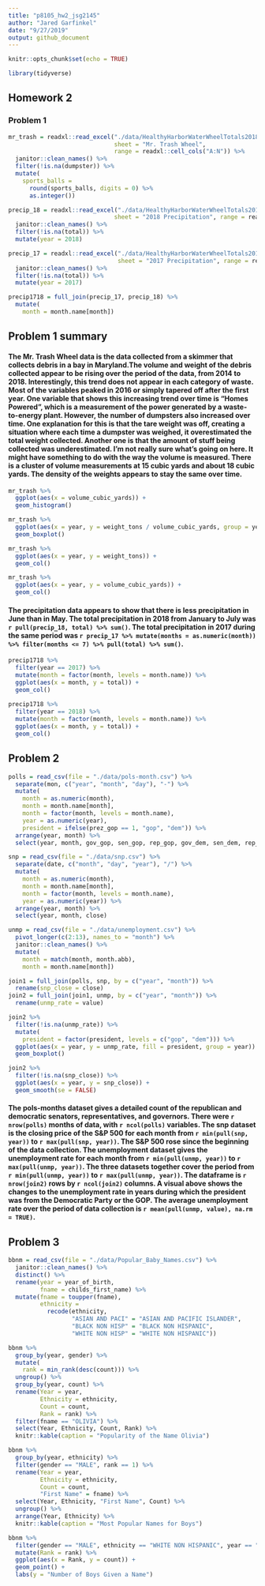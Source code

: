 ```yaml
---
title: "p8105_hw2_jsg2145"
author: "Jared Garfinkel"
date: "9/27/2019"
output: github_document
---
```


```r
knitr::opts_chunk$set(echo = TRUE)

library(tidyverse)
```

## Homework 2

### Problem 1

```r
mr_trash = readxl::read_excel("./data/HealthyHarborWaterWheelTotals2018-7-28.xlsx", 
                              sheet = "Mr. Trash Wheel", 
                              range = readxl::cell_cols("A:N")) %>% 
  janitor::clean_names() %>% 
  filter(!is.na(dumpster)) %>% 
  mutate(
    sports_balls = 
      round(sports_balls, digits = 0) %>% 
      as.integer())
```

```r
precip_18 = readxl::read_excel("./data/HealthyHarborWaterWheelTotals2018-7-28.xlsx",
                              sheet = "2018 Precipitation", range = readxl::cell_rows(2:14)) %>% 
  janitor::clean_names() %>% 
  filter(!is.na(total)) %>% 
  mutate(year = 2018)

precip_17 = readxl::read_excel("./data/HealthyHarborWaterWheelTotals2018-7-28.xlsx",
                               sheet = "2017 Precipitation", range = readxl::cell_rows(2:14)) %>% 
  janitor::clean_names() %>% 
  filter(!is.na(total)) %>% 
  mutate(year = 2017)
```

```r
precip1718 = full_join(precip_17, precip_18) %>% 
  mutate(
    month = month.name[month])
```

## Problem 1 summary



####  The Mr. Trash Wheel data is the data collected from a skimmer that collects debris in a bay in Maryland.The volume and weight of the debris collected appear to be rising over the period of the data, from 2014 to 2018. Interestingly, this trend does not appear in each category of waste. Most of the variables peaked in 2016 or simply tapered off after the first year. One variable that shows this increasing trend over time is "Homes Powered", which is a measurement of the power generated by a waste-to-energy plant. However, the number of dumpsters also increased over time. One explanation for this is that the tare weight was off, creating a situation where each time a dumpster was weighed, it overestimated the total weight collected. Another one is that the amount of stuff being collected was underestimated. I'm not really sure what's going on here. It might have something to do with the way the volume is measured. There is a cluster of volume measurements at 15 cubic yards and about 18 cubic yards. The density of the weights appears to stay the same over time.

```r
mr_trash %>% 
  ggplot(aes(x = volume_cubic_yards)) +
  geom_histogram()
```


```r
mr_trash %>% 
  ggplot(aes(x = year, y = weight_tons / volume_cubic_yards, group = year)) +
  geom_boxplot()
```


```r
mr_trash %>% 
  ggplot(aes(x = year, y = weight_tons)) +
  geom_col()
```

```r
mr_trash %>% 
  ggplot(aes(x = year, y = volume_cubic_yards)) +
  geom_col()
```

#### The precipitation data appears to show that there is less precipitation in June than in May. The total precipitation in 2018 from January to July was `r pull(precip_18, total) %>% sum()`. The total precipitation in 2017 during the same period was `r precip_17 %>% mutate(months = as.numeric(month)) %>% filter(months <= 7) %>% pull(total) %>% sum()`. 

```r
precip1718 %>% 
  filter(year == 2017) %>% 
  mutate(month = factor(month, levels = month.name)) %>% 
  ggplot(aes(x = month, y = total)) +
  geom_col()
  
precip1718 %>% 
  filter(year == 2018) %>% 
  mutate(month = factor(month, levels = month.name)) %>% 
  ggplot(aes(x = month, y = total)) +
  geom_col()
```

## Problem 2

```r
polls = read_csv(file = "./data/pols-month.csv") %>% 
  separate(mon, c("year", "month", "day"), "-") %>% 
  mutate(
    month = as.numeric(month),
    month = month.name[month],
    month = factor(month, levels = month.name),
    year = as.numeric(year),
    president = ifelse(prez_gop == 1, "gop", "dem")) %>% 
  arrange(year, month) %>% 
  select(year, month, gov_gop, sen_gop, rep_gop, gov_dem, sen_dem, rep_dem, president)
```

```r
snp = read_csv(file = "./data/snp.csv") %>% 
  separate(date, c("month", "day", "year"), "/") %>% 
  mutate(
    month = as.numeric(month),
    month = month.name[month],
    month = factor(month, levels = month.name),
    year = as.numeric(year)) %>% 
  arrange(year, month) %>% 
  select(year, month, close)
```

```r
unmp = read_csv(file = "./data/unemployment.csv") %>% 
  pivot_longer(c(2:13), names_to = "month") %>% 
  janitor::clean_names() %>% 
  mutate(
    month = match(month, month.abb), 
    month = month.name[month])
```

```r
join1 = full_join(polls, snp, by = c("year", "month")) %>% 
  rename(snp_close = close)
join2 = full_join(join1, unmp, by = c("year", "month")) %>% 
  rename(unmp_rate = value)
```

```r
join2 %>% 
  filter(!is.na(unmp_rate)) %>% 
  mutate(
    president = factor(president, levels = c("gop", "dem"))) %>% 
  ggplot(aes(x = year, y = unmp_rate, fill = president, group = year)) +
  geom_boxplot()
```


```r
join2 %>% 
  filter(!is.na(snp_close)) %>% 
  ggplot(aes(x = year, y = snp_close)) +
  geom_smooth(se = FALSE)
```

#### The pols-months dataset gives a detailed count of the republican and democratic senators, representatives, and governors. There were `r nrow(polls)` months of data, with `r ncol(polls)` variables. The snp dataset is the closing price of the S&P 500 for each month from `r min(pull(snp, year))` to `r max(pull(snp, year))`. The S&P 500 rose since the beginning of the data collection. The unemployment dataset gives the unemployment rate for each month from `r min(pull(unmp, year))` to `r max(pull(unmp, year))`. The three datasets together cover the period from `r min(pull(unmp, year))` to `r max(pull(unmp, year))`. The dataframe is `r nrow(join2)` rows by `r ncol(join2)` columns. A visual above shows the changes to the unemployment rate in years during which the president was from the Democratic Party or the GOP. The average unemployment rate over the period of data collection is `r mean(pull(unmp, value), na.rm = TRUE)`.

## Problem 3

```r
bbnm = read_csv(file = "./data/Popular_Baby_Names.csv") %>% 
  janitor::clean_names() %>% 
  distinct() %>% 
  rename(year = year_of_birth,
         fname = childs_first_name) %>% 
  mutate(fname = toupper(fname),
         ethnicity = 
           recode(ethnicity, 
                  "ASIAN AND PACI" = "ASIAN AND PACIFIC ISLANDER",
                  "BLACK NON HISP" = "BLACK NON HISPANIC",
                  "WHITE NON HISP" = "WHITE NON HISPANIC")) 
```


```r
bbnm %>% 
  group_by(year, gender) %>% 
  mutate(
    rank = min_rank(desc(count))) %>% 
  ungroup() %>% 
  group_by(year, count) %>% 
  rename(Year = year,
         Ethnicity = ethnicity,
         Count = count,
         Rank = rank) %>% 
  filter(fname == "OLIVIA") %>% 
  select(Year, Ethnicity, Count, Rank) %>% 
  knitr::kable(caption = "Popularity of the Name Olivia")
```

```r
bbnm %>% 
  group_by(year, ethnicity) %>% 
  filter(gender == "MALE", rank == 1) %>% 
  rename(Year = year,
         Ethnicity = ethnicity,
         Count = count,
         "First Name" = fname) %>% 
  select(Year, Ethnicity, "First Name", Count) %>% 
  ungroup() %>% 
  arrange(Year, Ethnicity) %>% 
  knitr::kable(caption = "Most Popular Names for Boys")
```


```r
bbnm %>% 
  filter(gender == "MALE", ethnicity == "WHITE NON HISPANIC", year == "2016") %>% 
  mutate(Rank = rank) %>% 
  ggplot(aes(x = Rank, y = count)) +
  geom_point() +
  labs(y = "Number of Boys Given a Name")
```

